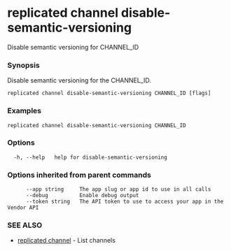 # replicated channel disable-semantic-versioning

Disable semantic versioning for CHANNEL_ID

### Synopsis

Disable semantic versioning for the CHANNEL_ID.

```
replicated channel disable-semantic-versioning CHANNEL_ID [flags]
```

### Examples

```
replicated channel disable-semantic-versioning CHANNEL_ID
```

### Options

```
  -h, --help   help for disable-semantic-versioning
```

### Options inherited from parent commands

```
      --app string     The app slug or app id to use in all calls
      --debug          Enable debug output
      --token string   The API token to use to access your app in the Vendor API
```

### SEE ALSO

* [replicated channel](replicated-cli-channel)	 - List channels

